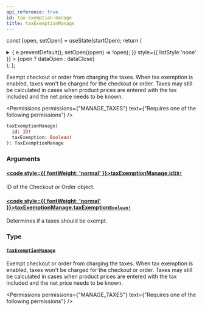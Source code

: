 ```yaml
---
api_reference: true
id: tax-exemption-manage
title: taxExemptionManage
---
```






const [open, setOpen] = useState(startOpen);
return (
<details {...(open ? { open: true } : {})} className="details" style={{ border:'none', boxShadow:'none', background:'var(--ifm-background-color)' }}>
<summary
onClick={(e) => {
e.preventDefault();
setOpen((open) => !open);
}}
style={{ listStyle:'none' }} >
{open ? dataOpen : dataClose}
</summary>
{open && children}
</details>
);
};

Exempt checkout or order from charging the taxes. When tax exemption is enabled, taxes won't be charged for the checkout or order. Taxes may still be calculated in cases when product prices are entered with the tax included and the net price needs to be known.


<Permissions permissions={"MANAGE_TAXES"} text={"Requires one of the following permissions"} />


```graphql
taxExemptionManage(
  id: ID!
  taxExemption: Boolean!
): TaxExemptionManage
```

### Arguments

#### [<code style={{ fontWeight: 'normal' }}>taxExemptionManage.<b>id</b></code>](#)<Bullet />[`ID!`](../../../api-reference/miscellaneous/scalars/id.mdx) <Badge class="badge badge--secondary" text="non-null"/> <Badge class="badge badge--secondary" text="scalar"/> <Badge class="badge badge--secondary" text="miscellaneous"/>

ID of the Checkout or Order object.

#### [<code style={{ fontWeight: 'normal' }}>taxExemptionManage.<b>taxExemption</b></code>](#)<Bullet />[`Boolean!`](../../../api-reference/miscellaneous/scalars/boolean.mdx) <Badge class="badge badge--secondary" text="non-null"/> <Badge class="badge badge--secondary" text="scalar"/> <Badge class="badge badge--secondary" text="miscellaneous"/>

Determines if a taxes should be exempt.

### Type

#### [`TaxExemptionManage`](../../../api-reference/taxes/objects/tax-exemption-manage.mdx) <Badge class="badge badge--secondary" text="object"/> <Badge class="badge badge--secondary" text="taxes"/>

Exempt checkout or order from charging the taxes. When tax exemption is enabled, taxes won't be charged for the checkout or order. Taxes may still be calculated in cases when product prices are entered with the tax included and the net price needs to be known.


<Permissions permissions={"MANAGE_TAXES"} text={"Requires one of the following permissions"} />


